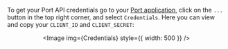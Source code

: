 
To get your Port API credentials go to your [Port application](https://app.getport.io), click on the `...` button in the top right corner, and select `Credentials`. Here you can view and copy your `CLIENT_ID` and `CLIENT_SECRET`:

<center>

<Image img={Credentials} style={{ width: 500 }} />

</center>
